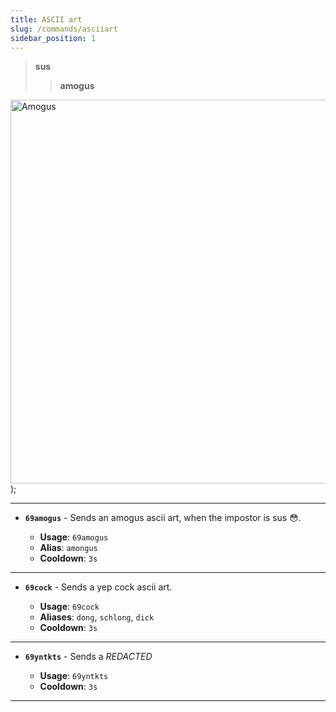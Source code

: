 ```yaml
---
title: ASCII art
slug: /commands/asciiart
sidebar_position: 1
---
```


>**sus**
>>**amogus**

  <span>
    <img
    width="626"
    height="614"
    src={"/img/amogus.png"}
    alt="Amogus"
    style={{
      height: "auto"
    }}
    />
  </span>
);

<Amogus />

---

- **`69amogus`** - Sends an amogus ascii art, when the impostor is sus 😳.

  - **Usage**: `69amogus`
  - **Alias**: `amongus`
  - **Cooldown**: `3s`

---

- **`69cock`** - Sends a yep cock ascii art.

  - **Usage**: `69cock`
  - **Aliases**: `dong`, `schlong`, `dick`
  - **Cooldown**: `3s`

---

- **`69yntkts`** - Sends a *REDACTED*

  - **Usage**: `69yntkts`
  - **Cooldown**: `3s`

---
